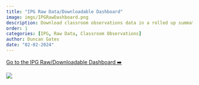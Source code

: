 ```yaml
---
title: "IPG Raw Data/Downloadable Dashboard"
image: imgs/IPGRawDashboard.png
description: Download classroom observations data in a rolled up summative form, or view entire responses on a per-teacher basis
order: 1
categories: [IPG, Raw Data, Classroom Observations]
author: Duncan Gates
date: "02-02-2024"
---
```


[Go to the IPG Raw/Downloadable Dashboard ➡️](https://teachinglabhq.shinyapps.io/IPGRawDataDashboard/)

[![](imgs/IPGRawDashboard.png)](https://teachinglabhq.shinyapps.io/IPGRawDataDashboard/)
